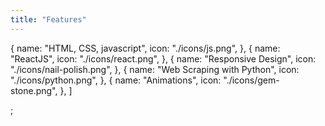 ```yaml
---
title: "Features"
---
```


  {
    name: "HTML, CSS, javascript",
    icon: "./icons/js.png",
  },
  {
    name: "ReactJS",
    icon: "./icons/react.png",
  },
  {
    name: "Responsive Design",
    icon: "./icons/nail-polish.png",
  },
  {
    name: "Web Scraping with Python",
    icon: "./icons/python.png",
  },
  {
    name: "Animations",
    icon: "./icons/gem-stone.png",
  },
]

;
